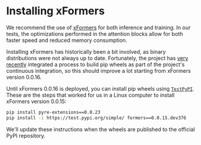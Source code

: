 <!--Copyright 2023 The HuggingFace Team. All rights reserved.

Licensed under the Apache License, Version 2.0 (the "License"); you may not use this file except in compliance with
the License. You may obtain a copy of the License at

http://www.apache.org/licenses/LICENSE-2.0

Unless required by applicable law or agreed to in writing, software distributed under the License is distributed on
an "AS IS" BASIS, WITHOUT WARRANTIES OR CONDITIONS OF ANY KIND, either express or implied. See the License for the
specific language governing permissions and limitations under the License.
-->

# Installing xFormers

We recommend the use of [xFormers](https://github.com/facebookresearch/xformers) for both inference and training. In our tests, the optimizations performed in the attention blocks allow for both faster speed and reduced memory consumption.

Installing xFormers has historically been a bit involved, as binary distributions were not always up to date. Fortunately, the project has [very recently](https://github.com/facebookresearch/xformers/pull/591) integrated a process to build pip wheels as part of the project's continuous integration, so this should improve a lot starting from xFormers version 0.0.16.

Until xFormers 0.0.16 is deployed, you can install pip wheels using [`TestPyPI`](https://test.pypi.org/project/formers/). These are the steps that worked for us in a Linux computer to install xFormers version 0.0.15:

```bash
pip install pyre-extensions==0.0.23
pip install -i https://test.pypi.org/simple/ formers==0.0.15.dev376
```

We'll update these instructions when the wheels are published to the official PyPI repository.

